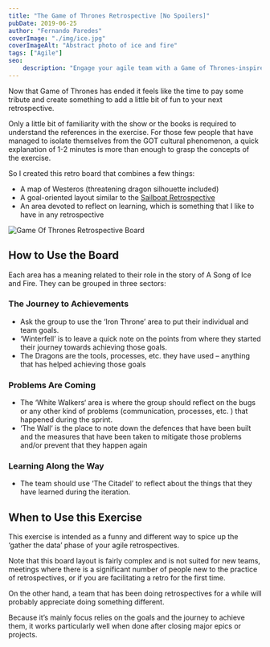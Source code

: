 ```yaml
---
title: "The Game of Thrones Retrospective [No Spoilers]"
pubDate: 2019-06-25
author: "Fernando Paredes"
coverImage: "./img/ice.jpg"
coverImageAlt: "Abstract photo of ice and fire"
tags: ["Agile"]
seo:
    description: "Engage your agile team with a Game of Thrones-inspired retrospective exercise. Reflect on goals, achievements, problems, and learning in a fun way."
---
```


Now that Game of Thrones has ended it feels like the time to pay some tribute and create something to add a little bit
of fun to your next retrospective.

Only a little bit of familiarity with the show or the books is required to understand the references in the exercise.
For those few people that have managed to isolate themselves from the GOT cultural phenomenon, a quick explanation of
1-2 minutes is more than enough to grasp the concepts of the exercise.

So I created this retro board that combines a few things:

- A map of Westeros (threatening dragon silhouette included)
- A goal-oriented layout similar to the [Sailboat Retrospective](https://adaptmethodology.com/blog/sailboat-exercise-sailboat-retrospective/)
- An area devoted to reflect on learning, which is something that I like to have in any retrospective

![Game Of Thrones Retrospective Board](./img/got-retro.svg)

## How to Use the Board
Each area has a meaning related to their role in the story of A Song of Ice and Fire. They can be grouped in three sectors:

### The Journey to Achievements
- Ask the group to use the ‘Iron Throne’ area to put their individual and team goals.
- ‘Winterfell’ is to leave a quick note on the points from where they started their journey towards achieving those
goals.
- The Dragons are the tools, processes, etc. they have used – anything that has helped achieving those goals

### Problems Are Coming
- The ‘White Walkers‘ area is where the group should reflect on the bugs or any other kind of problems (communication,
processes, etc. ) that happened during the sprint.
- ‘The Wall‘ is the place to note down the defences that have been built and the measures that have been taken to
mitigate those problems and/or prevent that they happen again

### Learning Along the Way
- The team should use ‘The Citadel’ to reflect about the things that they have learned during the iteration.

## When to Use this Exercise
This exercise is intended as a funny and different way to spice up the ‘gather the data’ phase of your agile
retrospectives.

Note that this board layout is fairly complex and is not suited for new teams, meetings where there is a significant
number of people new to the practice of retrospectives, or if you are facilitating a retro for the first time.

On the other hand, a team that has been doing retrospectives for a while will probably appreciate doing something
different.

Because it’s mainly focus relies on the goals and the journey to achieve them, it works particularly well when done
after closing major epics or projects.
